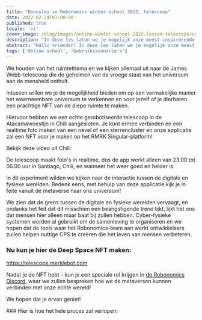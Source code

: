 ```yaml
---
title: "Bonusles in Robonomics winter school 2022, telescoop"
date: 2022-02-24T07:00:00
published: true
locale: 'nl'
cover_image: /blog/images/online-winter-school-2022-lesson-telescope/cover.jpg
description: "In deze les laten we je mogelijk onze meest inspirerende app tot nu toe zien. We houden van het ruimtethema en we kijken allemaal uit naar de James Webb-telescoop die de geheimen van de vroege staat van het universum aan de mensheid onthult."
abstract: "Hallo vrienden! In deze les laten we je mogelijk onze meest inspirerende app tot nu toe zien."
tags: ['Online school', "Gebruiksscenario's"]
---
```


<PostExpiredInfo/>

We houden van het ruimtethema en we kijken allemaal uit naar de James Webb-telescoop die de geheimen van de vroege staat van het universum aan de mensheid onthult.

Intussen willen we je de mogelijkheid bieden om op een vermakelijke manier het waarneembare universum te verkennen en voor jezelf of je dierbaren een prachtige NFT van de diepe ruimte te maken.

Hiervoor hebben we een echte gerobotiseerde telescoop in de Atacamawoestijn in Chili aangesloten. Je kunt ermee verbinden en een realtime foto maken van een nevel of een sterrencluster en onze applicatie zal een NFT voor je maken op het RMRK Singular-platform!

Bekijk deze video uit Chili:

<YouTube id="https://youtu.be/Up8hESnXnaY" posterQuality="max" />

De telescoop maakt foto's in realtime, dus de app werkt alleen van 23.00 tot 06.00 uur in Santiago, Chili, en wanneer het weer goed en helder is.

In dit experiment wilden we kijken naar de interactie tussen de digitale en fysieke werelden. Bedenk eens, met behulp van deze applicatie kijk je in feite vanuit de metaverse naar ons universum!

We zien dat de grens tussen de digitale en fysieke werelden vervaagt, en ondanks het feit dat dit misschien een beangstigende trend lijkt, lijkt het ons dat mensen hier alleen maar baat bij zullen hebben. Cyber-fysieke systemen worden al gebruikt om de samenleving te organiseren en we hopen dat de tools waar het Robonomics-team aan werkt ontwikkelaars zullen helpen nuttige CPS te creëren die het leven van mensen verbeteren.

<TextCard>

### Nu kun je hier de Deep Space NFT maken:

https://telescope.merklebot.com

Nadat je de NFT hebt - kun je een speciale rol krijgen in [de Robonomics Discord](https://discord.gg/JpaN2XAmqY), waar we zullen bespreken hoe we de metaversen kunnen verbinden met onze echte wereld!

We hopen dat je ervan geniet!

</TextCard>

<TextCard>
### Hier is hoe het hele proces zal verlopen:

<YouTube id="https://youtu.be/q7yaqlmrzZs" posterQuality="max"/>
</TextCard>